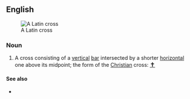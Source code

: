 ==English==
[[File:Christian cross.svg|thumb|A Latin cross]]

===Noun===
{{en-noun|head=[[Latin]] [[cross]]|es}}

# A cross consisting of a [[vertical]] [[bar]] intersected by a shorter [[horizontal]] one above its midpoint; the form of the [[Christian]] cross: <big>[[✝]]</big>

====See also====
* {{l|en|cross of Lorraine}}